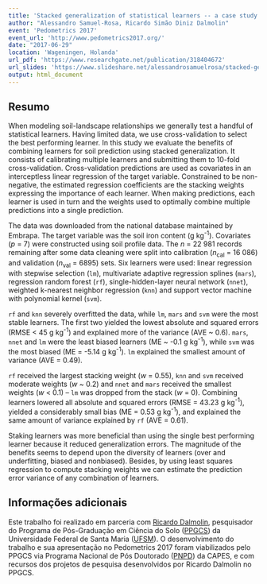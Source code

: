 ```yaml
---
title: 'Stacked generalization of statistical learners -- a case study with soil iron content in Brazil'
author: "Alessandro Samuel-Rosa, Ricardo Simão Diniz Dalmolin"
event: 'Pedometrics 2017'
event_url: 'http://www.pedometrics2017.org/'
date: "2017-06-29"
location: 'Wageningen, Holanda'
url_pdf: 'https://www.researchgate.net/publication/318404672'
url_slides: 'https://www.slideshare.net/alessandrosamuelrosa/stacked-generalization-of-statistical-learners-a-case-study-with-soil-iron-content-in-brazil'
output: html_document
---
```


## Resumo

When modeling soil-landscape relationships we generally test a handful of statistical learners. Having limited data, we use cross-validation to select the best performing learner. In this study we evaluate the benefits of combining learners for soil prediction using stacked generalization. It consists of calibrating multiple learners and submitting them to 10-fold cross-validation. Cross-validation predictions are used as covariates in an interceptless linear regression of the target variable. Constrained to be non-negative, the estimated regression coefficients are the stacking weights expressing the importance of each learner. When making predictions, each learner is used in turn and the weights used to optimally combine multiple predictions into a single prediction.

The data was downloaded from the national database maintained by Embrapa. The target variable was the soil iron content (g kg^-1^). Covariates (*p* = 7) were constructed using soil profile data. The *n* = 22 981 records remaining after some data cleaning were split into calibration (*n*~cal~ = 16 086) and validation (*n*~val~ = 6895) sets. Six learners were used: linear regression with stepwise selection (`lm`), multivariate adaptive regression splines (`mars`), regression random forest (`rf`), single-hidden-layer neural network (`nnet`), weighted k-nearest neighbor regression (`knn`) and support vector machine with polynomial kernel (`svm`).

`rf` and `knn` severely overfitted the data, while `lm`, `mars` and `svm` were the most stable learners. The first two yielded the lowest absolute and squared errors (RMSE < 45 g kg^-1^) and explained more of the variance (AVE ~ 0.6). `mars`, `nnet` and `lm` were the least biased learners (ME ~ -0.1 g kg^-1^), while `svm` was the most biased (ME = -5.14 g kg^-1^). `lm` explained the smallest amount of variance (AVE = 0.49).

`rf` received the largest stacking weight (*w* = 0.55), `knn` and `svm` received moderate weights (*w* ~ 0.2) and `nnet` and `mars` received the smallest weights (*w* < 0.1) -- `lm` was dropped from the stack (*w* = 0). Combining learners lowered all absolute and squared errors (RMSE = 43.23 g kg^-1^), yielded a considerably small bias (ME = 0.53 g kg^-1^), and explained the same amount of variance explained by `rf` (AVE = 0.61).

Staking learners was more beneficial than using the single best performing learner because it reduced generalization errors. The magnitude of the benefits seems to depend upon the diversity of learners (over and underfitting, biased and nonbiased). Besides, by using least squares regression to compute stacking weights we can estimate the prediction error variance of any combination of learners.

## Informações adicionais

Este trabalho foi realizado em parceria com [Ricardo Dalmolin][dalmolin], pesquisador do Programa de Pós-Graduação em Ciência do Solo ([PPGCS][ppgcs]) da Universidade Federal de Santa Maria ([UFSM][ufsm]). O desenvolvimento do trabalho e sua apresentação no Pedometrics 2017 foram viabilizados pelo PPGCS via Programa Nacional de Pós Doutorado ([PNPD][pnpd]) da CAPES, e com recursos dos projetos de pesquisa desenvolvidos por Ricardo Dalmolin no PPGCS.

[dalmolin]: http://lattes.cnpq.br/3735884911693854
[ufsm]: http://site.ufsm.br/
[ppgcs]: http://w3.ufsm.br/ppgcs/index.php
[pnpd]: http://www.capes.gov.br/bolsas/bolsas-no-pais/pnpd-capes

